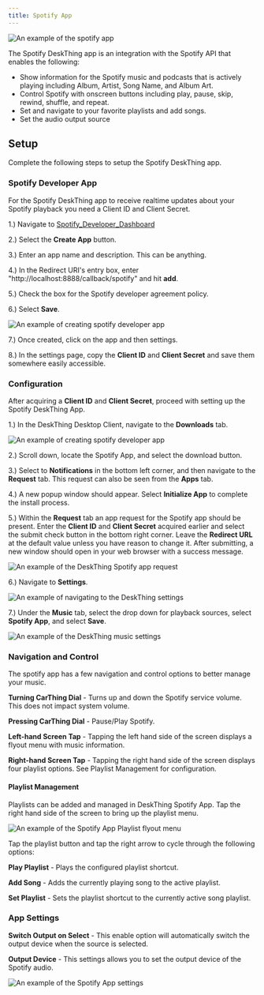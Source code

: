 ```yaml
---
title: Spotify App
---
```



<Image src={DeskThing_SpotifyApp} alt="An example of the spotify app" loading="eager" />

The Spotify DeskThing app is an integration with the Spotify API that enables the following:
- Show information for the Spotify music and podcasts that is actively playing including Album, Artist, Song Name, and Album Art.
- Control Spotify with onscreen buttons including play, pause, skip, rewind, shuffle, and repeat.
- Set and navigate to your favorite playlists and add songs.
- Set the audio output source

## Setup
Complete the following steps to setup the Spotify DeskThing app.
### Spotify Developer App
For the Spotify DeskThing app to receive realtime updates about your Spotify playback you need a Client ID and Client Secret.

1.) Navigate to [Spotify_Developer_Dashboard](https://developer.spotify.com/dashboard)

2.) Select the **Create App** button.

3.) Enter an app name and description. This can be anything.

4.) In the Redirect URI's entry box, enter "http://localhost:8888/callback/spotify" and hit **add**.

5.) Check the box for the Spotify developer agreement policy.

6.) Select **Save**.

<Image src={Spotify_Dev_App} alt="An example of creating spotify developer app" />

7.) Once created, click on the app and then settings.

8.) In the settings page, copy the **Client ID** and **Client Secret** and save them somewhere easily accessible.

### Configuration
After acquiring a **Client ID** and **Client Secret**, proceed with setting up the Spotify DeskThing App.

1.) In the DeskThing Desktop Client, navigate to the **Downloads** tab.

<Image src={DeskThing_Downloads} alt="An example of creating spotify developer app" />

2.) Scroll down, locate the Spotify App, and select the download button.   

3.) Select to **Notifications** in the bottom left corner, and then navigate to the **Request** tab. This request can also be seen from the **Apps** tab.

4.) A new popup window should appear. Select **Initialize App** to complete the install process.

5.) Within the **Request** tab an app request for the Spotify app should be present. 
Enter the **Client ID** and **Client Secret** acquired earlier 
and select the submit check button in the bottom right corner. Leave the **Redirect URL** at the default value unless
you have reason to change it. After submitting, a new window should open in your web browser with a success message.

<Image src={Spotify_Request} alt="An example of the DeskThing Spotify app request" />

6.) Navigate to **Settings**.

<Image src={DeskThing_Settings} alt="An example of navigating to the DeskThing settings" />

7.) Under the **Music** tab, select the drop down for playback sources, select **Spotify App**, and select **Save**.

<Image src={DeskThing_Music} alt="An example of the DeskThing music settings" />

### Navigation and Control

The spotify app has a few navigation and control options to better manage your music. 

**Turning CarThing Dial** - Turns up and down the Spotify service volume. This does not impact system volume. 

**Pressing CarThing Dial** - Pause/Play Spotify.

**Left-hand Screen Tap** - Tapping the left hand side of the screen displays a flyout menu with music information.

**Right-hand Screen Tap** - Tapping the right hand side of the screen displays four playlist options. See Playlist Management for configuration.

#### Playlist Management

Playlists can be added and managed in DeskThing Spotify App. Tap the right hand side of the screen to bring up the playlist menu.

<Image src={DeskThing_SpotifyPlaylists} alt="An example of the Spotify App Playlist flyout menu" />

Tap the playlist button and tap the right arrow to cycle through the following options:

**Play Playlist** - Plays the configured playlist shortcut.

**Add Song** - Adds the currently playing song to the active playlist.

**Set Playlist** - Sets the playlist shortcut to the currently active song playlist.

### App Settings

**Switch Output on Select** - This enable option will automatically switch the output device when the source is selected.

**Output Device** - This settings allows you to set the output device of the Spotify audio.

<Image src={Spotify_AppSettings} alt="An example of the Spotify App settings" />




